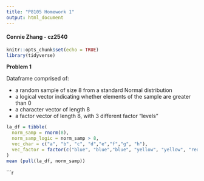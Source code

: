 ```yaml
---
title: "P8105 Homework 1"
output: html_document
---
```


#### Connie Zhang - cz2540

```r
knitr::opts_chunk$set(echo = TRUE)
library(tidyverse)
```

**Problem 1**

Dataframe comprised of:

+ a random sample of size 8 from a standard Normal distribution
+ a logical vector indicating whether elements of the sample are greater than 0
+ a character vector of length 8
+ a factor vector of length 8, with 3 different factor “levels”

```r
la_df = tibble(
  norm_samp = rnorm(8),
  norm_samp_logic = norm_samp > 8,
  vec_char = c("a", "b", "c", "d","e","f","g", "h"),
  vec_factor = factor(c("blue", "blue","blue", "yellow", "yellow", "red","red", "red"))
)
mean (pull(la_df, norm_samp))
```

```r
